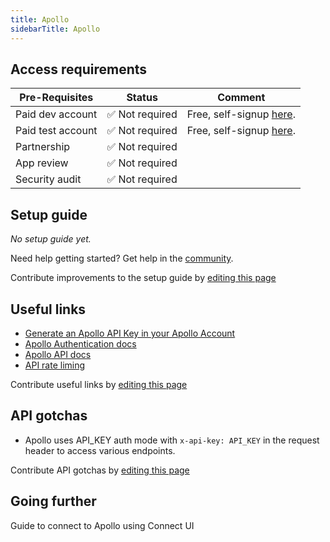 ```yaml
---
title: Apollo
sidebarTitle: Apollo
---
```



<Overview />
<PreBuiltTooling />
<PreBuiltUseCases />

## Access requirements
| Pre-Requisites | Status | Comment|
| - | - | - |
| Paid dev account | ✅ Not required | Free, self-signup [here](https://www.apollo.io/sign-up). |
| Paid test account | ✅ Not required | Free, self-signup [here](https://www.apollo.io/sign-up).  | 
| Partnership | ✅ Not required | |
| App review | ✅ Not required | |
| Security audit | ✅ Not required | |

## Setup guide

_No setup guide yet._

<Tip>Need help getting started? Get help in the [community](https://nango.dev/slack).</Tip>

<Note>Contribute improvements to the setup guide by [editing this page](https://github.com/nangohq/nango/tree/master/docs/integrations/all/apollo.mdx)</Note>


## Useful links

-   [Generate an Apollo API Key in your Apollo Account](https://developer.apollo.io/keys/)
-   [Apollo Authentication docs](https://docs.apollo.io/docs/test-api-key#test-apollo-apis-in-documentation)
-   [Apollo API docs](https://docs.apollo.io/reference)
-   [API rate liming](https://docs.apollo.io/reference/rate-limits)
 
<Note>Contribute useful links by [editing this page](https://github.com/nangohq/nango/tree/master/docs/integrations/all/apollo.mdx)</Note>

## API gotchas

- Apollo uses API_KEY auth mode with `x-api-key: API_KEY` in the request header to access various endpoints.

<Note>Contribute API gotchas by [editing this page](https://github.com/nangohq/nango/tree/master/docs/integrations/all/apollo.mdx)</Note>

## Going further

<Card title="Connect to Apollo" icon="link" href="/integrations/all/apollo/connect" horizontal>
  Guide to connect to Apollo using Connect UI
</Card>

